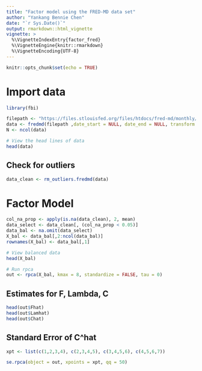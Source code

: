 ```yaml
---
title: "Factor model using the FRED-MD data set"
author: "Yankang Bennie Chen"
date: "`r Sys.Date()`"
output: rmarkdown::html_vignette
vignette: >
  %\VignetteIndexEntry{factor_fred}
  %\VignetteEngine{knitr::rmarkdown}
  %\VignetteEncoding{UTF-8}
---
```


```r
knitr::opts_chunk$set(echo = TRUE)
```



# Import data

```r
library(fbi)

filepath <- "https://files.stlouisfed.org/files/htdocs/fred-md/monthly/2021-08.csv"
data <- fredmd(filepath ,date_start = NULL, date_end = NULL, transform = TRUE)
N <- ncol(data)

# View the head lines of data
head(data)
```



## Check for outliers

```r
data_clean <- rm_outliers.fredmd(data)
```


# Factor Model
```r
col_na_prop <- apply(is.na(data_clean), 2, mean)
data_select <- data_clean[, (col_na_prop < 0.05)]
data_bal <- na.omit(data_select)
X_bal <- data_bal[,2:ncol(data_bal)]
rownames(X_bal) <- data_bal[,1]

# View balanced data
head(X_bal)

# Run rpca
out <- rpca(X_bal, kmax = 8, standardize = FALSE, tau = 0)
```


## Estimates for F, Lambda, C

```r
head(out$Fhat)
head(out$Lamhat)
head(out$Chat)
```

## Standard Error of C^hat

```r
xpt <- list(c(1,2,3,4), c(2,3,4,5), c(3,4,5,6), c(4,5,6,7))

se.rpca(object = out, xpoints = xpt, qq = 50)
```


